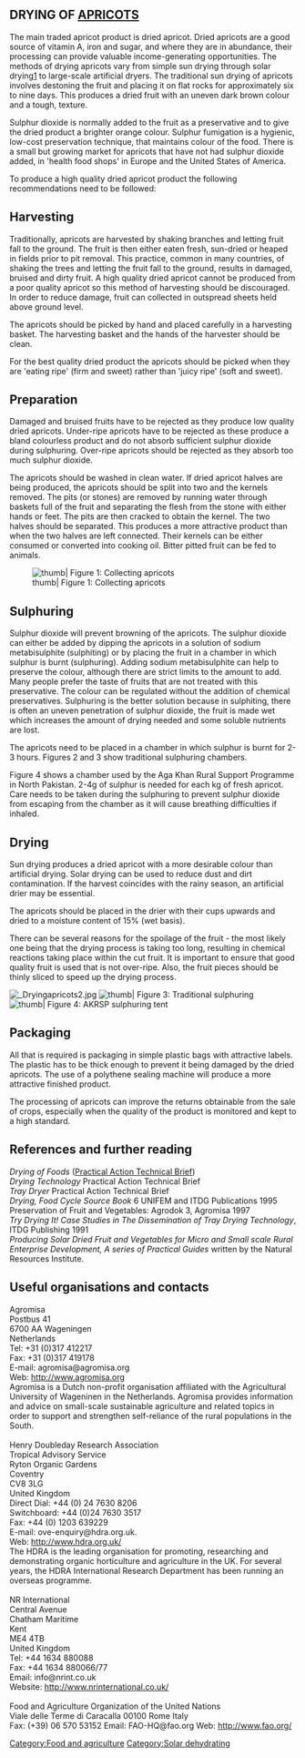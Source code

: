 {{PATBpage}}



== DRYING OF [[APRICOT]]S == 
The main traded apricot product is dried apricot.  Dried apricots are a good source of vitamin A, iron and sugar, and where they are in abundance, their processing can provide valuable income-generating opportunities.  The methods of drying apricots vary from simple sun drying through solar drying[http://www.appropedia.org/Original:Solar_drying] to large-scale artificial dryers.  The traditional sun drying of apricots involves destoning the fruit and placing it on flat rocks for approximately six to nine days.  This produces a dried fruit with an uneven dark brown colour and a tough, texture.  
 
Sulphur dioxide is normally added to the fruit as a preservative and to give the dried product a brighter orange colour. Sulphur fumigation is a hygienic, low-cost preservation technique, that maintains colour of the food.  There is a small but growing market for apricots that have not had sulphur dioxide added, in 'health food shops' in Europe and the United States of America. 
 
To produce a high quality dried apricot product the following recommendations need to be followed: 
 

== Harvesting ==
Traditionally, apricots are harvested by shaking branches and letting fruit fall to the ground. The fruit is then either eaten fresh, sun-dried or heaped in fields prior to pit removal.  This practice, common in many countries, of shaking the trees and letting the fruit fall to the ground, results in damaged, bruised and dirty fruit.  A high quality dried apricot cannot be produced from a poor quality apricot so this method of harvesting should be discouraged.  In order to reduce damage, fruit can collected in outspread sheets held above ground level.  
 
The apricots should be picked by hand and placed carefully in a harvesting basket.  The harvesting basket and the hands of the harvester should be clean. 
 
For the best quality dried product the apricots should be picked when they are 'eating ripe' (firm and sweet) rather than 'juicy ripe' (soft and sweet).  
 

== Preparation ==
Damaged and bruised fruits have to be rejected as they produce low quality dried apricots.  Under-ripe apricots have to be rejected as these produce a bland colourless product and do not absorb sufficient sulphur dioxide during sulphuring.  Over-ripe apricots should be rejected as they absorb too much sulphur dioxide.  
 
  
The apricots should be washed in clean water.  If dried apricot halves are being produced, the apricots should be split into two and the kernels removed.  The pits (or stones) are removed by running water through baskets full of the fruit and separating the flesh from the stone with either hands or feet.  The pits are then cracked to obtain the kernel.  The two halves should be separated.  This produces a more attractive product than when the two halves are left connected.  Their kernels can be either consumed or converted into cooking oil.  Bitter pitted fruit can be fed to animals. 
 
 

  

[[Image: Dryingapricots1.jpg | thumb| Figure 1: Collecting apricots ]] 

 
 
 
 
 
 
 

== Sulphuring ==
Sulphur dioxide will prevent browning of the apricots.  The sulphur dioxide can either be added by dipping the apricots in a solution of sodium metabisulphite  (sulphiting) or by placing the fruit in a chamber in which sulphur is burnt (sulphuring).  Adding sodium metabisulphite can help to preserve the colour, although there are strict limits to the amount to add.  Many people prefer the taste of fruits that are not treated with this preservative.  The colour can be regulated without the addition of chemical preservatives.  Sulphuring is the better solution because in sulphiting, there is often an uneven penetration of sulphur dioxide, the fruit is made wet which increases the amount of drying needed and some soluble nutrients are lost. 
 
 
The apricots need to be placed in a chamber in which sulphur is burnt for 2-3 hours.  Figures 2 and 3 show traditional sulphuring chambers.   
 
Figure 4 shows a chamber used by the Aga Khan Rural Support Programme in North Pakistan.  2-4g of sulphur is needed for each kg of fresh apricot.  Care needs to be taken during the sulphuring to prevent sulphur dioxide from escaping from the chamber as it will cause breathing difficulties if inhaled. 
 

== Drying ==
Sun drying produces a dried apricot with a more desirable colour than artificial drying.  Solar drying can be used to reduce dust and dirt contamination.  If the harvest coincides with the rainy season, an artificial drier may be essential. 
 
The apricots should be placed in the drier with their cups upwards and dried to a moisture content of 15% (wet basis). 
 
There can be several reasons for the spoilage of the fruit - the most likely one being that the drying process is taking too long, resulting in chemical reactions taking place within the cut fruit.  It is important to ensure that good quality fruit is used that is not over-ripe.  Also, the fruit pieces should be thinly sliced to speed up the drying process.   

 
 
[[Image: Dryingapricots2.jpg ]]
[[Image: Dryingapricots3.jpg | thumb| Figure 3: Traditional sulphuring ]] 
[[Image: Dryingapricots4.jpg | thumb| Figure 4: AKRSP sulphuring tent ]] 
 

== Packaging ==
All that is required is packaging in simple plastic bags with attractive labels.  The plastic has to be thick enough to prevent it being damaged by the dried apricots.  The use of a polythene sealing machine will produce a more attractive finished product.  
 
The processing of apricots can improve the returns obtainable from the sale of crops, especially when the quality of the product is monitored and kept to a high standard. 
 

== References and further reading ==
''Drying of Foods'' ([[Practical Action Technical Brief]]) <br>
''Drying Technology'' Practical Action Technical Brief <br>
''Tray Dryer'' Practical Action Technical Brief <br>
''Drying, Food Cycle Source Book'' 6 UNIFEM and ITDG Publications 1995 <br> 
Preservation of Fruit and Vegetables: Agrodok 3, Agromisa 1997 <br>
''Try Drying It!  Case Studies in The Dissemination of Tray Drying Technology'', ITDG Publishing 1991 <br>
''Producing Solar Dried Fruit and Vegetables for Micro and Small scale Rural Enterprise Development, A series of Practical Guides'' written by the Natural Resources Institute. <br> 
 

== Useful organisations and contacts == 
Agromisa <br>
Postbus 41 <br>
6700 AA Wageningen <br>
Netherlands <br>
Tel: +31 (0)317 412217 <br>
Fax: +31 (0)317 419178 <br>
E-mail: agromisa@agromisa.org<br>
Web: http://www.agromisa.org<br>
Agromisa is a Dutch non-profit organisation affiliated with the Agricultural University of Wageninen in the Netherlands.  Agromisa provides information and advice on small-scale sustainable agriculture and related topics in order to support and strengthen self-reliance of the rural populations in the South. <br>
<br>
Henry Doubleday Research Association <br> 
Tropical Advisory Service  <br>
Ryton Organic Gardens <br>
Coventry <br>
CV8 3LG <br>
United Kingdom <br>
Direct Dial: +44 (0) 24 7630 8206 <br>
Switchboard: +44 (0)24 7630 3517 <br>
Fax: +44 (0) 1203 639229 <br>
E-mail: ove-enquiry@hdra.org.uk. <br> 
Web: http://www.hdra.org.uk/ <br>
The HDRA is the leading organisation for promoting, researching and demonstrating organic horticulture and agriculture in the UK.  For several years, the HDRA International Research Department has been running an overseas programme. 
<br>
<br>
NR International<br>  
Central Avenue <br>
Chatham Maritime <br>
Kent <br>
ME4 4TB <br>
United Kingdom <br>
Tel: +44 1634 880088 <br>
Fax: +44 1634 880066/77 <br>
Email: info@nrint.co.uk <br>
Website: http://www.nrinternational.co.uk/
<br>
<br>
Food and Agriculture Organization of the United Nations <br>
Viale delle Terme di Caracalla 00100 Rome 
Italy <br>
Fax: (+39) 06 570 53152 Email: FAO-HQ@fao.org
Web: http://www.fao.org/

[[Category:Food and agriculture]]
[[Category:Solar dehydrating]]